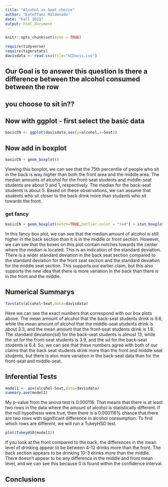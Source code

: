 ```yaml
---
title: "Alcohol vs Seat choice"
author: "Esteffani Maldonado"
date: "Fall 2021"
output: html_document
---
```


```r
knitr::opts_chunk$set(echo = TRUE)
```

```r
require(tidyverse)
require(tigerstats)
davisdata <- read.csv(file="UCDavis.csv")
```
## Our Goal is to answer this question Is there a difference between the alcohol consumed between the row
## you choose to sit in??

## Now with ggplot - first select the basic data

```r
basicCN <- ggplot(davisdata,aes(y=alcohol,x=Seat))
```
## Now add in boxplot

```r
basicCN + geom_boxplot()
```
  
Viewing this boxplot, we can see that the 75th percentile of people who sit in the back is way higher than both the front area and the middle area. The median amounts of alcohol for the front-seat students and middle-seat students are about 0 and 1, respectively. The median for the back-seat students is about 5. Based on these observations, we can assume that students who sit closer to the back drink more than students who sit towards the front.   
    
### get fancy  

```r
basicCN + geom_boxplot(notch=TRUE,outlier.color = "red") + stat_boxplot(geom ='errorbar') + labs(title="Fancy notch boxplot \n with 2 lines")
```

In this fancy box plot, we can see that the median amount of alcohol is still higher in the back section than it is in the middle or front section. However, we can see that the boxes on this plot contain notches towards the center where the median is located. This is an indication of the standard deviation. There is a wider standard deviation in the back seat section compared to the standard deviation for the front seat section and the standard deviation for the middle seat section. This supports our earlier claim, but this also supports the new idea that there is more variation in the back than there is in the front and the middle.   
  
## Numerical Summarys 

```r
favstats(alcohol~Seat,data=davisdata)
```
  
Here we can see the exact numbers that correspond with our box plots above. The mean amount of alcohol that the back-seat students drink is 9.6, while the mean amount of alcohol that the middle-seat students drink is about 3.3, and the mean amount that the front-seat students drink is 1.8. The standard deviation(sd) for the back-seat students is almost 13, while the sd for the front-seat students is 3.9, and the sd for the back-seat students is 6.4. So, we can see that these numbers agree with both of our claims that the back seat students drink more than the front and middle seat students, but there is also more variation in the back-seat data than for the front-seat and middle-seat.
  
## Inferential Tests

```r
model1 <- aov(alcohol~Seat,data=davisdata)
summary.aov(model1)
```

My p-value from the anova test is 0.000116. That means that there is at least two rows in the data where the amount of alcohol is statistically different. If the null hypothesis were true, then there is a 0.000116% chance that there are two rows with significant difference in alcohol consumption. To find which rows are different, we will run a TukeyHSD test.

```r
plot(TukeyHSD(model1))
```
  
If you look at the front compared to the back, the differences in the mean level of drinking appear to be between 4-12 drinks more than the front. The back section appears to be drinking 10-3 drinks more than the middle. There doesn't appear to be any difference in the middle and front mean level, and we can see this because 0 is found within the confidence interval.   
  
## Conclusions


